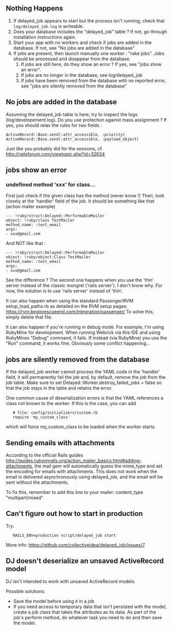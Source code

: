 == Nothing Happens ==

# If delayed_job appears to start but the process isn't running, check that  <code>log/delayed_job.log</code>  is writeable.
# Does your database includes the "delayed_job" table ? If not, go through installation instructions again.
# Start your app with no workers and check if jobs are added in the database. If not, see "No jobs are added in the database"
# If jobs are present, then launch manually one worker : "rake jobs". Jobs should be processed and disappear from the database.
## If jobs are still here, do they show an error ? If yes, see "jobs show an error".
## If jobs are no longer in the database, see log/delayed_job
## If jobs have been removed from the database with no reported error, see "jobs are silently removed from the database"

== No jobs are added in the database ==
Assuming the delayed_job table is here, try to inspect the logs (log/developement.log). Do you use protection against mass assignment ? If yes, you should relax the rules for two fields :
 ActiveRecord::Base.send(:attr_accessible, :priority)
 ActiveRecord::Base.send(:attr_accessible, :payload_object)
Just like you probably did for the sessions, cf. http://railsforum.com/viewtopic.php?id=32634

== jobs show an error ==
=== undefined method 'xxx' for class... ===
First just check if the given class has the method (never know !)
Then, look closely at the 'handler' field of the job. It should be something like that (action mailer example)
 --- !ruby/struct:Delayed::PerformableMailer 
 object: !ruby/class TestMailer
 method_name: :test_email
 args: 
 - xxx@gmail.com
And NOT like that :
 --- !ruby/struct:Delayed::PerformableMailer 
 object: !ruby/object:Class TestMailer
 method_name: :test_email
 args: 
 - xxx@gmail.com
See the difference ? The second one happens when you use the 'thin' server instead of the classic mongrel ('rails server'). I don't know why. For now, the solution is to use 'rails server' instead of 'thin'.

It can also happen when using the standard Passenger/RVM setup_load_paths.rb as detailed on the RVM setup pages: https://rvm.beginrescueend.com/integration/passenger/ To solve this, simply delete that file.

It can also happen if you're running in debug mode. For example, I'm using RubyMine for development. When running Webrick via this IDE and using RubyMines "Debug" command, it fails. If instead (via RubyMine) you use the "Run" command, it works fine. Obviously some conflict happening...


== jobs are silently removed from the database ==

If the delayed_job worker cannot process the YAML code in the 'handler' field, it will permanently fail the job and, by default, remove the job from the job table. Make sure to set Delayed::Worker.destroy_failed_jobs = false so that the job stays in the table and retains the error.

One common cause of deserialization errors is that the YAML references a class not known to the worker.  If this is the case, you can add 
    # file: config/initializers/custom.rb
    require 'my_custom_class'
which will force my_custom_class to be loaded when the worker starts.

== Sending emails with attachments ==
According to the official Rails guides http://guides.rubyonrails.org/action_mailer_basics.html#adding-attachments, the mail gem will automatically guess the mime_type and set the encoding for emails with attachments. This does not work when the email is delivered asynchronously using delayed_job, and the email will be sent without the attachments.

To fix this, remember to add this line to your mailer: content_type "multipart/mixed"

== Can't figure out how to start in production ==

Try:
    RAILS_ENV=production script/delayed_job start

More info:
https://github.com/collectiveidea/delayed_job/issues/7

== DJ doesn't deserialize an unsaved ActiveRecord model ==
DJ isn't intended to work with unsaved ActiveRecord models. 

Possible solutions:
* Save the model before using it in a job 
* If you need access to temporary data that isn't persisted with the model, create a job class that takes the attributes as its data. As part of the job's perform method, do whatever task you need to do and then save the model.